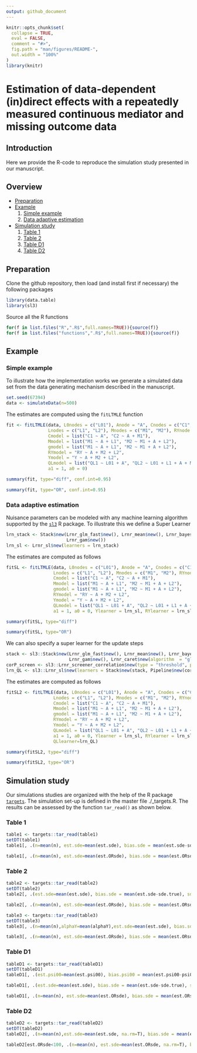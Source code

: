 ```yaml
---
output: github_document
---
```

<!-- README.md is generated from README.Rmd. Please edit that file -->

```r
knitr::opts_chunk$set(
  collapse = TRUE,
  eval = FALSE,
  comment = "#>",
  fig.path = "man/figures/README-",
  out.width = "100%"
)
library(knitr)
```

# Estimation of data-dependent (in)direct effects with a repeatedly measured continuous mediator and missing outcome data

## Introduction <a name="introduction"></a>
Here we provide the R-code to reproduce the simulation study presented in our manuscript.


## Overview
* [Preparation](#preparation)
* [Example](#example)
  1. [Simple example](#simplexample)
  2. [Data adaptive estimation](#dataadaptive)
* [Simulation study](#simulations)
  1. [Table 1](#table1)
  2. [Table 2](#table2)
  3. [Table D1](#tableD1)
  3. [Table D2](#tableD2)


## Preparation <a name="preparation"></a>
Clone the github repository, then load (and install first if necessary) the following packages
```r
library(data.table)
library(sl3)
```

Source all the R functions
```r
for(f in list.files("R",".R$",full.names=TRUE)){source(f)}
for(f in list.files("functions",".R$",full.names=TRUE)){source(f)}
```


## Example <a name="example"></a>

### Simple example <a name="simpleexample"></a>
To illustrate how the implementation works we generate a simulated data set from the data generating mechanism described in the manuscript. 
```r
set.seed(67394)
data <- simulateData(n=500)
```

The estimates are computed using the <tt>`fitLTMLE`</tt> function 
```r
fit <- fitLTMLE(data, L0nodes = c("L01"), Anode = "A", Cnodes = c("C1", "C2"),
                Lnodes = c("L1", "L2"), Mnodes = c("M1", "M2"), RYnode = "RY", Ynode = "Y", 
                Cmodel = list("C1 ~ A", "C2 ~ A + M1"), 
                Mmodel = list("M1 ~ A + L1", "M2 ~ M1 + A + L2"),
                gmodel = list("M1 ~ A + L1", "M2 ~ M1 + A + L2"), 
                RYmodel = "RY ~ A + M2 + L2", 
                Ymodel = "Y ~ A + M2 + L2", 
                QLmodel = list("QL1 ~ L01 + A", "QL2 ~ L01 + L1 + A + M1"),
                a1 = 1, a0 = 0)
```

```r
summary(fit, type="diff", conf.int=0.95)
```

```r
summary(fit, type="OR", conf.int=0.95)
```

### Data adaptive estimation <a name="dataadaptive"></a>
Nuisance parameters can be modeled with any machine learning algorithm supported by the [<tt>`sl3`</tt>](https://github.com/tlverse/sl3) R package. To illustrate this we define a Super Learner 

```r
lrn_stack <- Stack$new(Lrnr_glm_fast$new(), Lrnr_mean$new(), Lrnr_bayesglm$new(), 
                       Lrnr_gam$new())
lrn_sl <- Lrnr_sl$new(learners = lrn_stack)
```

The estimates are computed as follows
```r
fitSL <- fitLTMLE(data, L0nodes = c("L01"), Anode = "A", Cnodes = c("C1", "C2"),
                  Lnodes = c("L1", "L2"), Mnodes = c("M1", "M2"), RYnode = "RY", Ynode = "Y", 
                  Cmodel = list("C1 ~ A", "C2 ~ A + M1"), 
                  Mmodel = list("M1 ~ A + L1", "M2 ~ M1 + A + L2"),
                  gmodel = list("M1 ~ A + L1", "M2 ~ M1 + A + L2"), 
                  RYmodel = "RY ~ A + M2 + L2", 
                  Ymodel = "Y ~ A + M2 + L2", 
                  QLmodel = list("QL1 ~ L01 + A", "QL2 ~ L01 + L1 + A + M1"),
                  a1 = 1, a0 = 0, Ylearner = lrn_sl, RYlearner = lrn_sl, Clearner = lrn_sl)
```

```r
summary(fitSL, type="diff")
```

```r
summary(fitSL, type="OR")
```

We can also specify a super learner for the update steps
```r
stack <- sl3::Stack$new(Lrnr_glm_fast$new(), Lrnr_mean$new(), Lrnr_bayesglm$new(), 
                        Lrnr_gam$new(), Lrnr_caret$new(algorithm  = "glmStepAIC", trace=F))
corP_screen <- sl3::Lrnr_screener_correlation$new(type = "threshold", pvalue_threshold = 0.05, min_screen = 1)
lrn_QL <- sl3::Lrnr_sl$new(learners = Stack$new(stack, Pipeline$new(corP_screen, stack)))
```

The estimates are computed as follows

```r
fitSL2 <- fitLTMLE(data, L0nodes = c("L01"), Anode = "A", Cnodes = c("C1", "C2"),
                  Lnodes = c("L1", "L2"), Mnodes = c("M1", "M2"), RYnode = "RY", Ynode = "Y", 
                  Cmodel = list("C1 ~ A", "C2 ~ A + M1"), 
                  Mmodel = list("M1 ~ A + L1", "M2 ~ M1 + A + L2"),
                  gmodel = list("M1 ~ A + L1", "M2 ~ M1 + A + L2"), 
                  RYmodel = "RY ~ A + M2 + L2", 
                  Ymodel = "Y ~ A + M2 + L2", 
                  QLmodel = list("QL1 ~ L01 + A", "QL2 ~ L01 + L1 + A + M1"),
                  a1 = 1, a0 = 0, Ylearner = lrn_sl, RYlearner = lrn_sl, Clearner = lrn_sl,
                  QLlearner=lrn_QL)
```

```r
summary(fitSL2, type="diff")
```

```r
summary(fitSL2, type="OR")
```


## Simulation study <a name="simulations"></a>
Our simulations studies are organized with the help of the R package [<tt>`targets`</tt>](https://books.ropensci.org/targets/). The simulation set-up is defined in the master file ./_targets.R. The results can be assessed by the function <tt>`tar_read()`</tt> as shown below.




### Table 1 <a name="table1"></a>
```r
table1 <- targets::tar_read(table1)
setDT(table1)
table1[, .(n=mean(n), est.sde=mean(est.sde), bias.sde = mean(est.sde-sde.true), sd.sde=sd(est.sde), se.sde=mean(se.sde), cov.sde = mean((sde.true < est.sde + qnorm(0.975)*se.sde) & (sde.true > est.sde - qnorm(0.975)*se.sde)), est.sie=mean(est.sie), bias.sie = mean(est.sie-sie.true), sd.sie=sd(est.sie), se.sie=mean(se.sie), cov.sie = mean((sie.true < est.sie + qnorm(0.975)*se.sie) & (sie.true > est.sie - qnorm(0.975)*se.sie)), est.oe=mean(est.oe), bias.oe = mean(est.oe-oe.true), sd.oe=sd(est.oe), se.oe=mean(se.oe), cov.oe = mean((oe.true < est.oe + qnorm(0.975)*se.oe) & (oe.true > est.oe - qnorm(0.975)*se.oe)), est.pm=mean(est.pm)), by=tar_group]
```

```r
table1[, .(n=mean(n), est.sde=mean(est.ORsde), bias.sde = mean(est.ORsde-sde.OR.true), sd.sde=sd(est.ORsde), se.sde=mean(se.ORsde), cov.sde = mean((sde.OR.true < est.ORsde + qnorm(0.975)*se.ORsde) & (sde.OR.true > est.ORsde - qnorm(0.975)*se.ORsde)), est.sie=mean(est.ORsie), bias.sie = mean(est.ORsie-sie.OR.true), sd.sie=sd(est.ORsie), se.sie=mean(se.ORsie), cov.sie = mean((sie.OR.true < est.ORsie + qnorm(0.975)*se.ORsie) & (sie.OR.true > est.ORsie - qnorm(0.975)*se.ORsie)), est.oe=mean(est.ORoe), bias.oe = mean(est.ORoe-oe.OR.true), sd.oe=sd(est.ORoe), se.oe=mean(se.ORoe), cov.oe = mean((oe.OR.true < est.ORoe + qnorm(0.975)*se.ORoe) & (oe.OR.true > est.ORoe - qnorm(0.975)*se.ORoe))), by=tar_group]
```

### Table 2 <a name="table2"></a>
```r
table2 <- targets::tar_read(table2)
setDT(table2)
table2[, .(est.sde=mean(est.sde), bias.sde = mean(est.sde-sde.true), sd.sde=sd(est.sde), se.sde=mean(se.sde), cov.sde = mean((sde.true < est.sde + qnorm(0.975)*se.sde) & (sde.true > est.sde - qnorm(0.975)*se.sde)), est.sie=mean(est.sie), bias.sie = mean(est.sie-sie.true), sd.sie=sd(est.sie), se.sie=mean(se.sie), cov.sie = mean((sie.true < est.sie + qnorm(0.975)*se.sie) & (sie.true > est.sie - qnorm(0.975)*se.sie)), est.oe=mean(est.oe), bias.oe = mean(est.oe-oe.true), sd.oe=sd(est.oe), se.oe=mean(se.oe), cov.oe = mean((oe.true < est.oe + qnorm(0.975)*se.oe) & (oe.true > est.oe - qnorm(0.975)*se.oe))), by=.(n, mis)]
```

```r
table2[, .(n=mean(n), est.sde=mean(est.ORsde), bias.sde = mean(est.ORsde-sde.OR.true), sd.sde=sd(est.ORsde), se.sde=mean(se.ORsde), cov.sde = mean((sde.OR.true < est.ORsde + qnorm(0.975)*se.ORsde) & (sde.OR.true > est.ORsde - qnorm(0.975)*se.ORsde)), est.sie=mean(est.ORsie), bias.sie = mean(est.ORsie-sie.OR.true), sd.sie=sd(est.ORsie), se.sie=mean(se.ORsie), cov.sie = mean((sie.OR.true < est.ORsie + qnorm(0.975)*se.ORsie) & (sie.OR.true > est.ORsie - qnorm(0.975)*se.ORsie)), est.oe=mean(est.ORoe), bias.oe = mean(est.ORoe-oe.OR.true), sd.oe=sd(est.ORoe), se.oe=mean(se.ORoe), cov.oe = mean((oe.OR.true < est.ORoe + qnorm(0.975)*se.ORoe) & (oe.OR.true > est.ORoe - qnorm(0.975)*se.ORoe))),  by=.(n, mis)]
```
```r
table3 <- targets::tar_read(table3)
setDT(table3)
table3[, .(n=mean(n),alphaY=mean(alphaY),est.sde=mean(est.sde), bias.sde = mean(est.sde-sde.true), sd.sde=sd(est.sde), se.sde=mean(se.sde), cov.sde = mean((sde.true < est.sde + qnorm(0.975)*se.sde) & (sde.true > est.sde - qnorm(0.975)*se.sde)), est.sie=mean(est.sie), bias.sie = mean(est.sie-sie.true), sd.sie=sd(est.sie), se.sie=mean(se.sie), cov.sie = mean((sie.true < est.sie + qnorm(0.975)*se.sie) & (sie.true > est.sie - qnorm(0.975)*se.sie)), est.oe=mean(est.oe), bias.oe = mean(est.oe-oe.true), sd.oe=sd(est.oe), se.oe=mean(se.oe), cov.oe = mean((oe.true < est.oe + qnorm(0.975)*se.oe) & (oe.true > est.oe - qnorm(0.975)*se.oe))), by=tar_group]
```

```r
table3[, .(n=mean(n), est.sde=mean(est.ORsde), bias.sde = mean(est.ORsde-sde.OR.true), sd.sde=sd(est.ORsde), se.sde=mean(se.ORsde), cov.sde = mean((sde.OR.true < est.ORsde + qnorm(0.975)*se.ORsde) & (sde.OR.true > est.ORsde - qnorm(0.975)*se.ORsde)), est.sie=mean(est.ORsie), bias.sie = mean(est.ORsie-sie.OR.true), sd.sie=sd(est.ORsie), se.sie=mean(se.ORsie), cov.sie = mean((sie.OR.true < est.ORsie + qnorm(0.975)*se.ORsie) & (sie.OR.true > est.ORsie - qnorm(0.975)*se.ORsie)), est.oe=mean(est.ORoe), bias.oe = mean(est.ORoe-oe.OR.true), sd.oe=sd(est.ORoe), se.oe=mean(se.ORoe), cov.oe = mean((oe.OR.true < est.ORoe + qnorm(0.975)*se.ORoe) & (oe.OR.true > est.ORoe - qnorm(0.975)*se.ORoe))), by=tar_group]
```

### Table D1 <a name="tableD1"></a>
```r
tableD1 <- targets::tar_read(tableD1)
setDT(tableD1)
tableD1[, .(est.psi00=mean(est.psi00), bias.psi00 = mean(est.psi00-psi00.true), sd.psi00=sd(est.psi00), se.psi00=mean(se.psi00), cov.psi00 = mean((psi00.true < est.psi00 + qnorm(0.975)*se.psi00) & (psi00.true > est.psi00 - qnorm(0.975)*se.psi00)), est.psi11=mean(est.psi11), bias.psi11 = mean(est.psi11-psi11.true), sd.psi11=sd(est.psi11), se.psi11=mean(se.psi11), cov.psi11 = mean((psi11.true < est.psi11 + qnorm(0.975)*se.psi11) & (psi11.true > est.psi11 - qnorm(0.975)*se.psi11)), est.psi10=mean(est.psi10), bias.psi10 = mean(est.psi10-psi10.true), sd.psi10=sd(est.psi10), se.psi10=mean(se.psi10), cov.psi10 = mean((psi10.true < est.psi10 + qnorm(0.975)*se.psi10) & (psi10.true > est.psi10 - qnorm(0.975)*se.psi10))), by=.(n, n_bins)]
```

```r
tableD1[, .(est.sde=mean(est.sde), bias.sde = mean(est.sde-sde.true), sd.sde=sd(est.sde), se.sde=mean(se.sde), cov.sde = mean((sde.true < est.sde + qnorm(0.975)*se.sde) & (sde.true > est.sde - qnorm(0.975)*se.sde)), est.sie=mean(est.sie), bias.sie = mean(est.sie-sie.true), sd.sie=sd(est.sie), se.sie=mean(se.sie), cov.sie = mean((sie.true < est.sie + qnorm(0.975)*se.sie) & (sie.true > est.sie - qnorm(0.975)*se.sie)), est.oe=mean(est.oe), bias.oe = mean(est.oe-oe.true), sd.oe=sd(est.oe), se.oe=mean(se.oe), cov.oe = mean((oe.true < est.oe + qnorm(0.975)*se.oe) & (oe.true > est.oe - qnorm(0.975)*se.oe))), by=.(n, n_bins)]
```


```r
tableD1[, .(n=mean(n), est.sde=mean(est.ORsde), bias.sde = mean(est.ORsde-sde.OR.true), sd.sde=sd(est.ORsde), se.sde=mean(se.ORsde), cov.sde = mean((sde.OR.true < est.ORsde + qnorm(0.975)*se.ORsde) & (sde.OR.true > est.ORsde - qnorm(0.975)*se.ORsde)), est.sie=mean(est.ORsie), bias.sie = mean(est.ORsie-sie.OR.true), sd.sie=sd(est.ORsie), se.sie=mean(se.ORsie), cov.sie = mean((sie.OR.true < est.ORsie + qnorm(0.975)*se.ORsie) & (sie.OR.true > est.ORsie - qnorm(0.975)*se.ORsie)), est.oe=mean(est.ORoe), bias.oe = mean(est.ORoe-oe.OR.true), sd.oe=sd(est.ORoe), se.oe=mean(se.ORoe), cov.oe = mean((oe.OR.true < est.ORoe + qnorm(0.975)*se.ORoe) & (oe.OR.true > est.ORoe - qnorm(0.975)*se.ORoe))), by=.(n, n_bins)]
```

### Table D2 <a name="tableD2"></a>
```r
tableD2 <- targets::tar_read(tableD2)
setDT(tableD2)
tableD2[, .(n=mean(n),est.sde=mean(est.sde, na.rm=T), bias.sde = mean(est.sde-sde.true, na.rm=T), sd.sde=sd(est.sde, na.rm=T), se.sde=mean(se.sde, na.rm=T), cov.sde = mean((sde.true < est.sde + qnorm(0.975)*se.sde) & (sde.true > est.sde - qnorm(0.975)*se.sde), na.rm=T), est.sie=mean(est.sie, na.rm=T), bias.sie = mean(est.sie-sie.true, na.rm=T), sd.sie=sd(est.sie, na.rm=T), se.sie=mean(se.sie, na.rm=T), cov.sie = mean((sie.true < est.sie + qnorm(0.975)*se.sie) & (sie.true > est.sie - qnorm(0.975)*se.sie), na.rm=T), est.oe=mean(est.oe, na.rm=T), bias.oe = mean(est.oe-oe.true, na.rm=T), sd.oe=sd(est.oe, na.rm=T), se.oe=mean(se.oe, na.rm=T), cov.oe = mean((oe.true < est.oe + qnorm(0.975)*se.oe) & (oe.true > est.oe - qnorm(0.975)*se.oe), na.rm=T)), by=tar_group]
```

```r
tableD2[est.ORsde<100, .(n=mean(n), est.sde=mean(est.ORsde, na.rm=T), bias.sde = mean(est.ORsde-sde.OR.true, na.rm=T), sd.sde=sd(est.ORsde, na.rm=T), se.sde=mean(se.ORsde, na.rm=T), cov.sde = mean((sde.OR.true < est.ORsde + qnorm(0.975)*se.ORsde) & (sde.OR.true > est.ORsde - qnorm(0.975)*se.ORsde), na.rm=T), est.sie=mean(est.ORsie, na.rm=T), bias.sie = mean(est.ORsie-sie.OR.true, na.rm=T), sd.sie=sd(est.ORsie, na.rm=T), se.sie=mean(se.ORsie, na.rm=T), cov.sie = mean((sie.OR.true < est.ORsie + qnorm(0.975)*se.ORsie) & (sie.OR.true > est.ORsie - qnorm(0.975)*se.ORsie), na.rm=T), est.oe=mean(est.ORoe, na.rm=T), bias.oe = mean(est.ORoe-oe.OR.true, na.rm=T), sd.oe=sd(est.ORoe, na.rm=T), se.oe=mean(se.ORoe, na.rm=T), cov.oe = mean((oe.OR.true < est.ORoe + qnorm(0.975)*se.ORoe) & (oe.OR.true > est.ORoe - qnorm(0.975)*se.ORoe), na.rm=T)), by=tar_group]

```

